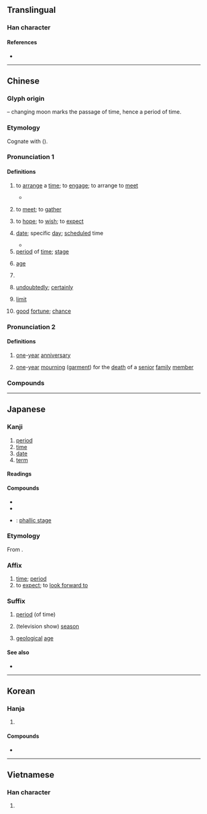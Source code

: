 {{also|朞}}
{{character info}}
==Translingual==
{{stroke order|strokes=12}}

===Han character===
{{Han char|rn=74|rad=月|as=08|sn=12|four=47820|canj=TCB|ids=⿰其月}}

====References====
* {{Han ref|kx=0506.110|dkj=14378|dj=0887.040|hdz=32083.070|uh=671F|ud=26399|bh=B4C1|bd=46273}}

----

==Chinese==
{{zh-forms|alt=朞,𣍡,𣍣,𣍠,㫷,𣇳,𣅆,稘-partial,其-partial,𠔸,𡢁,𥟝,𣔔}}

===Glyph origin===
{{Han etyl}}
{{Han compound|其|月|t2=moon|ls=psc|c1=p|c2=s}} – changing moon marks the passage of time, hence a period of time.

===Etymology===
Cognate with {{och-l|其|id=1|should; probably}} ({{zh-ref|Schuessler, 2007}}).

===Pronunciation 1===
{{zh-pron
|m=期
|m-s=
|c=kei4
|c-t=
|g=
|h=pfs=khì;gd=ki2
|j=
|mb=gǐ
|md=gĭ
|mn=kî
|mn-t=ki5
|w=1ji,3jji
|x=
|mc=1
|oc=1,2
|ma=
|cat=v,n,cls
}}

====Definitions====
{{zh-hanzi}}

# to [[arrange]] a [[time]]; to [[engage]]; to arrange to [[meet]]
#: {{zh-x|不期而遇|to meet unexpectedly or by chance}}
#* {{zh-x|期 我 乎 桑 中，要 我 乎 上 宮，送 我 乎 ^淇 之 上 矣。|She made an appontment with me in Sangzhong;<br>She will meet me in Shanggong;<br>She will accompany me to Qishang.|ref=Shijing}}
# {{lb|zh|literary}} to [[meet]]; to [[gather]]
# to [[hope]]; to [[wish]]; to [[expect]]
#: {{zh-x|期待|to look forward to}}
#: {{zh-co|未來 可 期|}}
# [[date]]; specific [[day]]; [[scheduled]] time
#: {{zh-x|限期|deadline}}
#* {{zh-x|會 天 大雨，道 不 通，度{duó} 已 失期{qī}。失期{qī}，法 皆 斬。||ref=Shiji}}
# [[period]] of [[time]]; [[stage]]
#: {{zh-x|學期|semester}}
#: {{zh-x|青春期|adolescence}}
# {{lb|zh|geology}} [[age]] {{gl|[[geochronologic]] unit}}
# {{zh-classifier|periods of time or [[stages]] of a project}}
# {{lb|zh|obsolete}} [[undoubtedly]]; [[certainly]]
# {{lb|zh|obsolete}} [[limit]]
# {{lb|zh|obsolete}} [[good]] [[fortune]]; [[chance]]

===Pronunciation 2===
{{zh-pron
|m=jī,qī,1nb=Mainland and Taiwan,2nb=Mainland
|c=gei1
|mc=2
|oc=n,1
|ma=
|cat=n
}}

====Definitions====
{{zh-hanzi}}

# {{lb|zh|obsolete}} [[one]]-[[year]] [[anniversary]]
# {{lb|zh|historical|obsolete}} [[one]]-[[year]] [[mourning]] ([[garment]]) for the [[death]] of a [[senior]] [[family]] [[member]]

===Compounds===
{{zh-der|星期:days of the week|期待|青春期|思春期|期貨|期末|不可期|不期|不期然|不期而會|不期而然|不期而遇|不杖期夫|中年時期|中期|九七期限|乞期|任期|休眠期|何期|佳期|來期|保固期|假期|偷期|偷期暗會|先期|光周期|光期性|冰河時期|分期付款|刊期|刑期|刑期無刑|初期|到期|刻期|剋期|前期|務期|半衰期|危險期|即期匯票|及期|反抗期|口腔期|吉期|同期|同期錄音|周期彗星|場期|大比之期|失期|如期|婚期|孕期|孵化期|學期|安全期|安期生|定期|定期保險|定期存款|定期票|將臨期|屆期|展期|工期|平水期|幽期|幽期密約|延期|役期|待期|後會可期|後會有期|後會難期|後期|復甦期|心期|恆星週期|愆期|憲政時期|成年期|成熟期|按期|排卵期|撞牆期|擇期|改期|日期|早期|星期報|星期天|星期日|時期|晚期|暑期|暑期學校|更年期|會合周期|會期|月約星期|有效期|有期徒刑|期中考|期中選舉|期刊|期功|期勉|期年|期成|期日|期會|期月|期月有成|期服|期望|期望值|期期|期期艾艾|期末考|期歲|期求|期滿|期盼|期票|期程|期約|期終考試|期考|期艾|期許|期運|期門|期間|期限|期頤|期頤之壽|期頤偕老|末期|杖期|杖期夫|枯水期|樊於期|檔期|歸期|死期|汛期|沈佺期|沒了期|波浪週期|活期|活期存款|活期放款|滯育期|潛伏期|濾泡期|為期|為期不遠|無期徒刑|無霜期|燈期|燕約鶯期|牛女佳期|現期|瓜期|生命週期|生長期|產褥期|癸期|發情期|百世難期|盛果期|相期|短期|短期投資|秋期|租期|空窗期|等期|約期|細胞週期|終期|經期|線上期刊|緩期|羅馬假期|老年時期|老年期|考期|耄期|脫期|臨期|臨期失誤|自我期許|船期|花期|花燭之期|蜜月期|行期|行經期|訓政時期|誤期|請期|變聲期|豈期|豐水期|軍政時期|轉型期|近期|週期|週期律|週期性|週期表|逾期|過期|過渡時期|遙不可期|遙遙無期|遠期外匯|遠期支票|鍾子期|鍾期|長期|長期投資|長期趨勢|長期飯票|開花期|關鍵期|限期|雨約雲期|青年期|非常時期|預期|預產期|騫期|高原期|麥口期|齡期|期權|期指|期油|期金|撫期}}

{{zh-cat|Elementary}}

----

==Japanese==

===Kanji===
{{ja-kanji|grade=3|rs=月08}}

# [[period]]
# [[time]]
# [[date]]
# [[term]]

====Readings====
{{ja-readings
|goon=こ, ご
|kanon=き
|kun=ちぎ-る
}}

====Compounds====
{{der-top|Compounds}}
* {{ja-r|期%間|き%かん}}
* {{ja-r|期%待|き%たい}}
* {{ja-r|男%根%期|だん%こん%き}}: [[w:Phallic stage|phallic stage]]
{{der-bottom}}

===Etymology===
{{ja-kanjitab|き|yomi=o}}

From {{der|ja|ltc|-|sort=き}} {{ltc-l|期|id=1|[[period]] of [[time]]}}.

===Affix===
{{ja-pos|affix|き}}

# [[time]]; [[period]]
# to [[expect]]; to [[look forward to]]

===Suffix===
{{ja-pos|suffix|き}}

# [[period]] (of time)
#: {{ja-usex|反抗'''期'''|はんこう'''き'''|rebellious '''phase'''}}
# (television show) [[season]]
#: {{ja-usex|「進撃 の 巨人」 の 二'''期'''|「^しんげき の ^きょじん」 の に'''き'''|the second '''season''' of ''Attack on Titan''}}
# [[geological]] [[age]]

====See also====
* {{ja-r|紀|き}}

----

==Korean==

===Hanja===
{{ko-hanja|기약하다|기약할|기}}

# {{hanja form of|기|[[expect]]; [[time]]; [[period]]}}

====Compounds====
* {{ko-l|기간|[[period]]|期間}}

----

==Vietnamese==

===Han character===
{{vi-readings|reading=kì, kề, kỳ|rs=月08}}

# {{rfdef|vi|sort=月08}}